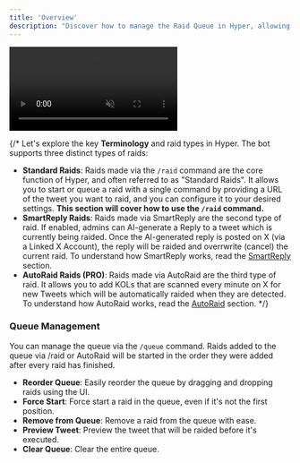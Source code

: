 ```yaml
---
title: 'Overview'
description: "Discover how to manage the Raid Queue in Hyper, allowing you to re-order, add, remove, force-start, and preview raids in the queue."
---
```


<Frame>
  <video
  autoPlay
  muted
  loop
  playsInline
  className="w-full"
  src="https://mintlify-videos.s3.eu-central-1.amazonaws.com/RaidQueueOverview.mp4"
></video>
</Frame>

{/* Let's explore the key **Terminology** and raid types in Hyper. The bot supports three distinct types of raids:
- **Standard Raids**: Raids made via the `/raid` command are the core function of Hyper, and often referred to as "Standard Raids". It allows you to start or queue a raid with a single command by providing a URL of the tweet you want to raid, and you can configure it to your desired settings. **This section will cover how to use the `/raid` command.**
- **SmartReply Raids**: Raids made via SmartReply are the second type of raid. If enabled, admins can AI-generate a Reply to a tweet which is currently being raided. Once the AI-generated reply is posted on X (via a Linked X Account), the reply will be raided and overrwrite (cancel) the current raid. To understand how SmartReply works, read the [SmartReply](/smartreply) section.
- **AutoRaid Raids (PRO)**: Raids made via AutoRaid are the third type of raid. It allows you to add KOLs that are scanned every minute on X for new Tweets which will be automatically raided when they are detected. To understand how AutoRaid works, read the [AutoRaid](/autoraid) section. */}

### Queue Management

You can manage the queue via the `/queue` command. Raids added to the queue via /raid or AutoRaid will be started in the order they were added after every raid has finished.
- **Reorder Queue**: Easily reorder the queue by dragging and dropping raids using the UI.
- **Force Start**: Force start a raid in the queue, even if it's not the first position.
- **Remove from Queue**: Remove a raid from the queue with ease.
- **Preview Tweet**: Preview the tweet that will be raided before it's executed.
- **Clear Queue**: Clear the entire queue.